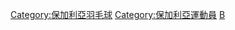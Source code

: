 {{Commonscat|Badminton players from Bulgaria}}

[[Category:保加利亞羽毛球|Category:保加利亞羽毛球]]
[[Category:保加利亞運動員|Category:保加利亞運動員]]
[[Category:各國羽毛球運動員|B]]
